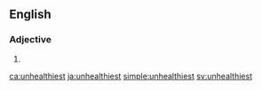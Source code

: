==English==

===Adjective===
{{head|en}}

# {{en-superlative of|unhealthy}}

[[ca:unhealthiest]]
[[ja:unhealthiest]]
[[simple:unhealthiest]]
[[sv:unhealthiest]]